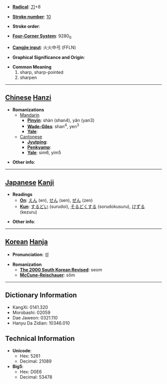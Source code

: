 * '''[[Wiktionary:Chinese radical index| Radical]]''': [[Wiktionary:Chinese radical index 刀|刀]]+8

* '''[[Wiktionary:Chinese total strokes index|Stroke number]]''': [[Wiktionary:Chinese total strokes index 10|10]]

* '''Stroke order''': 

* '''[[Wiktionary:Chinese four corner index|Four-Corner System]]''': 9280<sub>0</sub>

* '''[[Wiktionary:Chinese Cangjie index|Cangjie input]]''': 火火中弓 (FFLN)

* '''Graphical Significance and Origin''': 

* '''Common Meaning'''
*#sharp, sharp-pointed
*# sharpen


----

== [[Chinese]] [[Hanzi]] ==

* '''Romanizations'''
** [[Mandarin]]
*** '''[[Pinyin]]''': shàn (shan4), yǎn (yan3)
*** '''[[Wade-Giles]]''': shan<sup>4</sup>, yen<sup>3</sup>
*** '''[[Yale]]''': 
**[[Cantonese]]
***'''[[Jyutping]]''':
***'''[[Penkyamp]]''': 
***'''[[Yale]]''': sim6, yim5

* '''Other info''': 

----

== [[Japanese]] [[Kanji]] ==

* '''Readings'''
** '''[[On]]''': [[えん]] (en), [[せん]] (sen), [[ぜん]] (zen)
** '''[[Kun]]''': [[するどい]] (surudoi), [[そるどくする]] (sorudokusuru), [[けずる]] (kezuru)

* '''Other info''':  

----

== [[Korean]] [[Hanja]] ==

* '''Pronunciation''': 섬

* '''Romanization'''
** '''[[The 2000 South Korean Revised Romanization|The 2000 South Korean Revised]]''': seom
** '''[[McCune-Reischauer]]''': sŏm

----

== Dictionary Information ==

* KangXi: 0141.320
* Morobashi: 02059
* Dae Jaweon: 0321.110
* Hanyu Da Zidian: 10346.010

== Technical Information ==

* '''Unicode''':
** Hex: 5261
** Decimal: 21089
* '''Big5''':
** Hex: D0E6
** Decimal: 53478